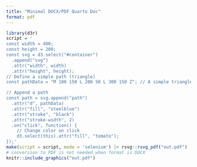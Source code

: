 ```yaml
---
title: "Minimal DOCX/PDF Quarto Doc"
format: pdf
---
```


```r
library(d3r)
script = '
const width = 400;
const height = 200;
const svg = d3.select("#container")
  .append("svg")
  .attr("width", width)
  .attr("height", height);
// Define a simple path (triangle)
const pathData = "M 100 150 L 200 50 L 300 150 Z"; // A simple triangle

// Append a path
const path = svg.append("path")
  .attr("d", pathData)
  .attr("fill", "steelblue")
  .attr("stroke", "black")
  .attr("stroke-width", 2)
  .on("click", function() {
    // Change color on click
    d3.select(this).attr("fill", "tomato");
});'
make(script = script, mode = 'selenium') |> rsvg::rsvg_pdf("out.pdf")
# conversion to PDF is not needed when format is DOCX
knitr::include_graphics("out.pdf")
```

